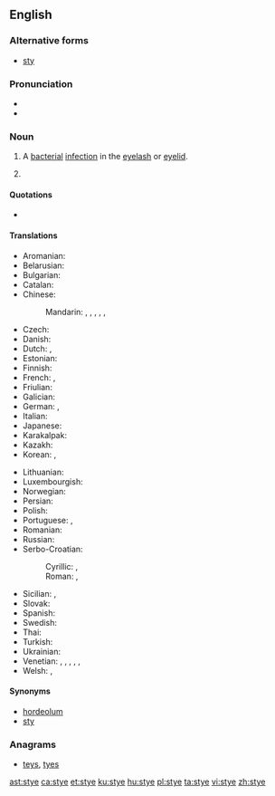 ==English==

{{wikipedia}}

===Alternative forms===
* [[sty]]

===Pronunciation===
* {{IPA|/ˈstaɪ/|lang=en}}
* {{rhymes|aɪ|lang=en}}

===Noun===
{{en-noun}}

# {{context|disease|lang=en}} A [[bacterial]] [[infection]] in the [[eyelash]] or [[eyelid]].
# {{archaic form of|sty|lang=en}} {{qualifier|shelter for pigs|lang=en}}

====Quotations====
* {{seeCites}}

====Translations====
{{trans-top|bacterial infection of the eyelash or eyelid}}
* Aromanian: {{t|rup|ulcior|m}}
* Belarusian: {{t|be|ячмень|m|tr=jačmjénʹ|sc=Cyrl}}
* Bulgarian: {{t+|bg|ечемик|m|tr=ečemík|sc=Cyrl}}
* Catalan: {{t|ca|urçol}}
* Chinese: 
*: Mandarin: {{t|cmn|針眼|sc=Hani}}, {{t+|cmn|针眼|tr=zhēnyan|sc=Hani}}, {{t|cmn|偷針眼|sc=Hani}}, {{t|cmn|偷针眼|tr=tōuzhēnyan|sc=Hani}}, {{t|cmn|麥粒腫|sc=Hani}}, {{t+|cmn|麦粒肿|tr=màilìzhǒng|sc=Hani}}
* Czech: {{t+|cs|ječné zrno|n}}
* Danish: {{t|da|bygkorn}}
* Dutch: {{t+|nl|stijg}}, {{t+|nl|strontje|n}}
* Estonian: {{t|et|odraiva}}
* Finnish: {{t+|fi|näärännäppy}}
* French: {{t+|fr|orgelet|m}}, {{t|fr|compère loriot|m}}
* Friulian: {{t|fur|vuarbit|m}}
* Galician: {{t|gl|tirizó}}
* German: {{t|de|Hordeolum|n}}, {{t+|de|Gerstenkorn|n}}
* Italian: {{t|it|orzaiolo}}
* Japanese: {{t|ja|麦粒腫|tr=ばくりゅうしゅ, bakuryūshu}}
* Karakalpak: {{t|kaa|terisken}}
* Kazakh: {{t|kk|теріскен|sc=Cyrl}}
* Korean: {{t+|ko|다래끼 |sc=Kore}}, {{t|ko|맥립종|sc=Kore}}
{{trans-mid}}
* Lithuanian: {{t|lt|miežis}}
* Luxembourgish: {{t|lb|Weeschësser}}
* Norwegian: {{t|no|byggkorn}}
* Persian: {{t+|fa|گل مژه|tr=gul-e muže}}
* Polish: {{t+|pl|jęczmień|m}}
* Portuguese: {{t+|pt|hordéolo|m}}, {{t+|pt|terçol|m}}
* Romanian: {{t+|ro|urcior|m}}
* Russian: {{t+|ru|ячме́нь|m}}
* Serbo-Croatian:
*: Cyrillic: {{t|sh|јечменац|m}}, {{t|sh|чмичак|m}}
*: Roman: {{t+|sh|ječmenac|m}}, {{t+|sh|čmičak|m}}
* Sicilian: {{t+|scn|occhialoru|m}}, {{t+|scn|agghialoru|m}}
* Slovak: {{t|sk|jačmenné zrno|n}}
* Spanish: {{t+|es|orzuelo|m}}
* Swedish: {{t|sv|vagel}}
* Thai: {{t|th|ตากุ้งยิง}}
* Turkish: {{t+|tr|arpacık}}
* Ukrainian: {{t+|uk|ячмінь|m|tr=jačmínʹ|sc=Cyrl}}
* Venetian: {{t|vec|orxoło|m}}, {{t|vec|orbioło|m}}, {{t|vec|ruxoło|m}}, {{t|vec|ruxiol}}, {{t|vec|orbegoło}}, {{t|vec|rebegoło}}
* Welsh: {{t|cy|llefrithen|f}} {{qualifier|North}}, {{t|cy|llefelyn|m}} {{qualifier|South}}
{{trans-bottom}}

====Synonyms====
* [[hordeolum]]
* [[sty]]

===Anagrams===
* [[teys#English|teys]], [[tyes#English|tyes]]

[[ast:stye]]
[[ca:stye]]
[[et:stye]]
[[ku:stye]]
[[hu:stye]]
[[pl:stye]]
[[ta:stye]]
[[vi:stye]]
[[zh:stye]]